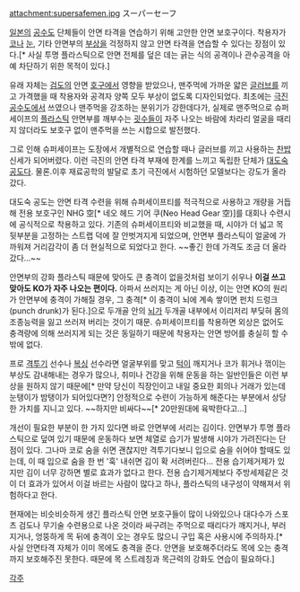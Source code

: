 attachment:supersafemen.jpg
スーパーセーフ

[[일본]]의 [[공수도]] 단체들이 안면 타격을 연습하기 위해 고안한 안면 보호구이다. 착용자가 [[코]]나 [[눈]], 기타 안면부의 [[부상]]을 걱정하지 않고 안면 타격을 연습할 수 있다는 장점이 있다.[* 사실 투명 플라스틱으로 안면 전체를 덮은 데는 긁는 식의 공격이나 관수공격을 아예 차단하기 위한 목적이 있다.]

유래 자체는 [[검도]]의 안면 [[호구]]에서 영향을 받았으나, 맨주먹에 가까운 얇은 [[글러브]]를 끼고 가격했을 때 착용자와 공격자 양쪽 모두 부상이 없도록 디자인되었다. 최초에는 [[극진공수도]]에서 쓰였으나 맨주먹을 강조하는 분위기가 강한데다가, 실제로 맨주먹으로 슈퍼세이프의 [[플라스틱]] 안면부를 깨부수는 [[굇수]]들이 자주 나오는 바람에 차라리 얼굴을 때리지 않더라도 보호구 없이 맨주먹을 쓰는 시합으로 발전했다. 

그로 인해 슈퍼세이프는 도장에서 개별적으로 연습할 때나 글러브를 끼고 사용하는 [[찬밥]] 신세가 되어버렸다. 이런 극진의 안면 타격 부재에 한계를 느끼고 독립한 단체가 [[대도숙 공도]]다. 물론.이후 재료공학의 발달로 초기 극진에서 시험하던 모델보다는 강도가 올라갔다.

대도숙 공도는 안면 타격 수련을 위해 슈퍼세이프티를 적극적으로 사용하고 개량을 거듭해 전용 보호구인 NHG 空[* 네오 헤드 기어 쿠(Neo Head Gear 空)]를 대회나 수련시에 공식적으로 착용하고 있다. 기존의 슈퍼세이프티와 비교했을 때, 시야가 더 넓고 목 뒷부분을 고정하는 스트랩 덕에 잘 안벗겨지게 되었으며, 안면부 플라스틱이 얼굴에 가까워져 거리감각이 좀 더 현실적으로 되었다고 한다. ~~좋긴 한데 가격도 조금 더 올라갔다...~~

안면부의 강화 플라스틱 때문에 맞아도 큰 충격이 없을것처럼 보이기 쉬우나 '''이걸 쓰고 맞아도 KO가 자주 나오는 편이다.''' 아파서 쓰러지는 게 아닌 이상, 이는 안면 KO의 원리가 안면부에 충격이 가해질 경우, 그 충격[* 이 충격이 뇌에 계속 쌓이면 펀치 드렁크(punch drunk)가 된다.]으로 두개골 안의 [[뇌]]가 두개골 내부에서 이리저리 부딪혀 몸의 조종능력을 잃고 쓰러져 버리는 것이기 때문. 슈퍼세이프티를 착용하면 외상은 없어도 충격량에 의해 쓰러지게 되는 것은 동일하기 때문에 착용자는 안면 방어를 충실히 할 수밖에 없다.

프로 [[격투기]] 선수나 [[복싱]] 선수라면 얼굴부위를 맞고 [[턱]]이 깨지거나 코가 휘거나 꺾이는 부상도 감내해내는 경우가 많으나, 취미나 건강을 위해 운동을 하는 일반인들은 이런 부상을 원하지 않기 때문에[* 만약 당신이 직장인이고 내일 중요한 회의나 거래가 있는데 눈탱이가 밤탱이가 되어있다면?] 안정적으로 수련이 가능하게 해준다는 부분에서 상당한 가치를 지니고 있다. ~~하지만 비싸다~~[* 20만원대에 육박한다고...]

개선이 필요한 부분이 한 가지 있다면 바로 안면부에 서리는 김이다. 안면부가 투명 플라스틱으로 덮여 있기 때문에 운동하다 보면 체열로 습기가 발생해 시야가 가려진다는 단점이 있다. 그나마 코로 숨을 쉬면 괜찮지만 격투기다보니 입으로 숨을 쉬어야 할때도 있는데, 이 때 입으로 숨을 한 번 '훅' 내쉬면 김이 확 서려버린다... 전용 습기제거제가 있지만 김이 너무 강하면 별로 효과가 없다고 한다. 전용 습기제거제보다 주방세제같은 것이 더 효과가 있어서 이걸 바르는 사람이 많다고 하나, 플라스틱의 내구성이 약해져서 위험하다고 한다.

현재에는 비슷비슷하게 생긴 플라스틱 안면 보호구들이 많이 나와있으나 대다수가 스포츠 검도나 무기술 수련용으로 나온 것이라 싸구려는 주먹으로 때리다가 깨지거나, 부러지거나, 엉뚱하게 목 뒤에 충격이 오는 경우도 많으니 구입 혹은 사용시에 주의하자.[* 사실 안면타격 자체가 이미 목에도 충격을 준다. 안면을 보호해주더라도 목에 오는 충격까지 보호해주진 못한다. 때문에 목 스트레칭과 목근력의 강화도 연습이 필요하다.]


[[각주]]
